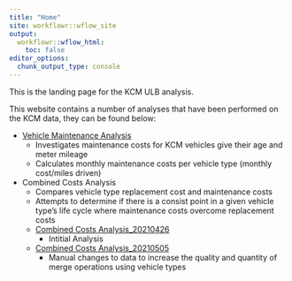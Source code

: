 ```yaml
---
title: "Home"
site: workflowr::wflow_site
output:
  workflowr::wflow_html:
    toc: false
editor_options:
  chunk_output_type: console
---
```


This is the landing page for the KCM ULB analysis. 

This website contains a number of analyses that have been performed on the KCM data, they can be found below:

* [Vehicle Maintenance Analysis](ulb_analysis.html)
  + Investigates maintenance costs for KCM vehicles give their age and meter mileage
  + Calculates monthly maintenance costs per vehicle type (monthly cost/miles driven)

* Combined Costs Analysis
  + Compares vehicle type replacement cost and maintenance costs 
  + Attempts to determine if there is a consist point in a given vehicle type's life cycle where maintenance costs overcome replacement costs
  + [Combined Costs Analysis_20210426](combined_cost_analysis_20210426.html)
    - Intitial Analysis
  + [Combined Costs Analysis_20210505](combined_cost_analysis_20210503.html)
    - Manual changes to data to increase the quality and quantity of merge operations using vehicle types 
  


